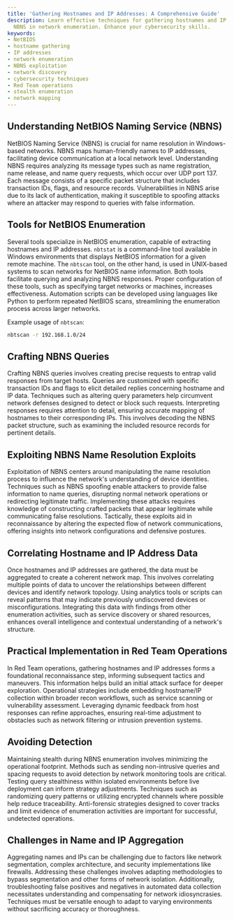 ```yaml
---
title: 'Gathering Hostnames and IP Addresses: A Comprehensive Guide'
description: Learn effective techniques for gathering hostnames and IP addresses using
  NBNS in network enumeration. Enhance your cybersecurity skills.
keywords:
- NetBIOS
- hostname gathering
- IP addresses
- network enumeration
- NBNS exploitation
- network discovery
- cybersecurity techniques
- Red Team operations
- stealth enumeration
- network mapping
---
```


## Understanding NetBIOS Naming Service (NBNS)

NetBIOS Naming Service (NBNS) is crucial for name resolution in Windows-based networks. NBNS maps human-friendly names to IP addresses, facilitating device communication at a local network level. Understanding NBNS requires analyzing its message types such as name registration, name release, and name query requests, which occur over UDP port 137. Each message consists of a specific packet structure that includes transaction IDs, flags, and resource records. Vulnerabilities in NBNS arise due to its lack of authentication, making it susceptible to spoofing attacks where an attacker may respond to queries with false information.

## Tools for NetBIOS Enumeration

Several tools specialize in NetBIOS enumeration, capable of extracting hostnames and IP addresses. `nbtstat` is a command-line tool available in Windows environments that displays NetBIOS information for a given remote machine. The `nbtscan` tool, on the other hand, is used in UNIX-based systems to scan networks for NetBIOS name information. Both tools facilitate querying and analyzing NBNS responses. Proper configuration of these tools, such as specifying target networks or machines, increases effectiveness. Automation scripts can be developed using languages like Python to perform repeated NetBIOS scans, streamlining the enumeration process across larger networks.

Example usage of `nbtscan`:
```bash
nbtscan -r 192.168.1.0/24
```

## Crafting NBNS Queries

Crafting NBNS queries involves creating precise requests to entrap valid responses from target hosts. Queries are customized with specific transaction IDs and flags to elicit detailed replies concerning hostname and IP data. Techniques such as altering query parameters help circumvent network defenses designed to detect or block such requests. Interpreting responses requires attention to detail, ensuring accurate mapping of hostnames to their corresponding IPs. This involves decoding the NBNS packet structure, such as examining the included resource records for pertinent details.

## Exploiting NBNS Name Resolution Exploits

Exploitation of NBNS centers around manipulating the name resolution process to influence the network's understanding of device identities. Techniques such as NBNS spoofing enable attackers to provide false information to name queries, disrupting normal network operations or redirecting legitimate traffic. Implementing these attacks requires knowledge of constructing crafted packets that appear legitimate while communicating false resolutions. Tactically, these exploits aid in reconnaissance by altering the expected flow of network communications, offering insights into network configurations and defensive postures.

## Correlating Hostname and IP Address Data

Once hostnames and IP addresses are gathered, the data must be aggregated to create a coherent network map. This involves correlating multiple points of data to uncover the relationships between different devices and identify network topology. Using analytics tools or scripts can reveal patterns that may indicate previously undiscovered devices or misconfigurations. Integrating this data with findings from other enumeration activities, such as service discovery or shared resources, enhances overall intelligence and contextual understanding of a network's structure.

## Practical Implementation in Red Team Operations

In Red Team operations, gathering hostnames and IP addresses forms a foundational reconnaissance step, informing subsequent tactics and maneuvers. This information helps build an initial attack surface for deeper exploration. Operational strategies include embedding hostname/IP collection within broader recon workflows, such as service scanning or vulnerability assessment. Leveraging dynamic feedback from host responses can refine approaches, ensuring real-time adjustment to obstacles such as network filtering or intrusion prevention systems.

## Avoiding Detection

Maintaining stealth during NBNS enumeration involves minimizing the operational footprint. Methods such as sending non-intrusive queries and spacing requests to avoid detection by network monitoring tools are critical. Testing query stealthiness within isolated environments before live deployment can inform strategy adjustments. Techniques such as randomizing query patterns or utilizing encrypted channels where possible help reduce traceability. Anti-forensic strategies designed to cover tracks and limit evidence of enumeration activities are important for successful, undetected operations.

## Challenges in Name and IP Aggregation

Aggregating names and IPs can be challenging due to factors like network segmentation, complex architecture, and security implementations like firewalls. Addressing these challenges involves adapting methodologies to bypass segmentation and other forms of network isolation. Additionally, troubleshooting false positives and negatives in automated data collection necessitates understanding and compensating for network idiosyncrasies. Techniques must be versatile enough to adapt to varying environments without sacrificing accuracy or thoroughness.